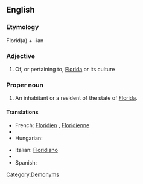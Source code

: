==English==

===Etymology===
Florid(a) + -ian

===Adjective===
{{en-adj|-}}

# Of, or pertaining to, [[Florida]] or its culture

===Proper noun===
{{en-proper noun|Floridians}}

# An inhabitant or a resident of the state of [[Florida]].

====Translations====
{{trans-top|an inhabitant or a resident of the state of Florida}}
* French: [[Floridien]] {{m}}, [[Floridienne]] {{f}}
* {{trreq|Greek}}
* Hungarian: {{t|hu|floridai}}
{{trans-mid}}
* Italian: [[Floridiano]]
* {{trreq|Portuguese}}
* Spanish: {{t|es|floridense|m|f}}
{{trans-bottom}}

[[Category:Demonyms]]